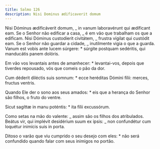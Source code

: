 ```yaml
---
title: Salmo 126
description: Nisi Dominus ædificaverit domum
---
```


<div class="side-by-side not-content">

Nisi Dóminus ædificáverit domum, _ in vanum laboravérunt qui ædíficant eam. Se o Senhor não edificar a casa, _ é em vão que trabalham os que a edificam. Nisi Dóminus custodíerit civitátem, _ frustra vígilat qui custódit eam. Se o Senhor não guardar a cidade, _ inutilmente vigia o que a guarda. Vanum est vobis ante lucem súrgere: \* súrgite postquam sedéritis, qui manducátis panem dolóris.

Em vão vos levantais antes de amanhecer: \* levantai-vos, depois que tiverdes repousado, vós que comeis o pão da dor.

Cum déderit diléctis suis somnum: \* ecce heréditas Dómini fílii: merces, fructus ventris.

Quando Ele der o sono aos seus amados: \* eis que a herança do Senhor são filhos, o fruto do ventre.

Sicut sagíttæ in manu poténtis: \* ita fílii excussórum.

Como setas na mão do valente: _ assim são os filhos dos atribulados. Beátus vir, qui implévit desidérium suum ex ipsis: _ non confundétur cum loquétur inimícis suis in porta.

Ditoso o varão que viu cumprido o seu desejo com eles: \* não será confundido quando falar com seus inimigos no portão.

</div>
